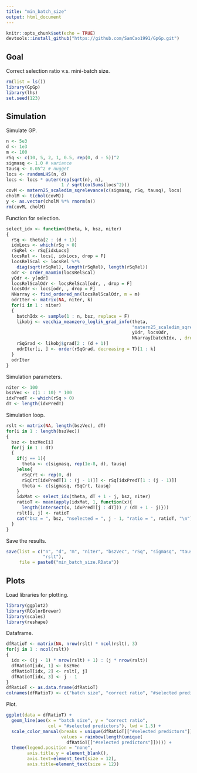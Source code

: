 ```yaml
---
title: "min_batch_size"
output: html_document
---
```


```r
knitr::opts_chunk$set(echo = TRUE)
devtools::install_github("https://github.com/SamCao1991/GpGp.git")
```

## Goal

Correct selection ratio v.s. mini-batch size.
```r
rm(list = ls())
library(GpGp)
library(lhs)
set.seed(123)
```

## Simulation

Simulate GP.
```r
n <- 5e3
d <- 1e3
m <- 100
rSq <- c(10, 5, 2, 1, 0.5, rep(0, d - 5))^2
sigmasq <- 1.0 # variance
tausq <- 0.05^2 # nugget
locs <- randomLHS(n, d)
locs <- locs * outer(rep(sqrt(n), n), 
                     1 / sqrt(colSums(locs^2)))
covM <- matern25_scaledim_sqrelevance(c(sigmasq, rSq, tausq), locs)
cholM <- t(chol(covM))
y <- as.vector(cholM %*% rnorm(n))
rm(covM, cholM)
```

Function for selection. 
```r
select_idx <- function(theta, k, bsz, niter)
{
  rSq <- theta[2 : (d + 1)]
  idxLocs <- which(rSq > 0)
  rSqRel <- rSq[idxLocs] 
  locsRel <- locs[, idxLocs, drop = F]
  locsRelScal <- locsRel %*% 
    diag(sqrt(rSqRel), length(rSqRel), length(rSqRel))
  odr <- order_maxmin(locsRelScal)
  yOdr <- y[odr]
  locsRelScalOdr <- locsRelScal[odr, , drop = F]
  locsOdr <- locs[odr, , drop = F]
  NNarray <- find_ordered_nn(locsRelScalOdr, m = m)
  odrIter <- matrix(NA, niter, k)
  for(i in 1 : niter)
  {
    batchIdx <- sample(1 : n, bsz, replace = F)
    likobj <- vecchia_meanzero_loglik_grad_info(theta, 
                                                "matern25_scaledim_sqrelevance",
                                                yOdr, locsOdr, 
                                                NNarray[batchIdx, , drop = F])
    rSqGrad <- likobj$grad[2 : (d + 1)]
    odrIter[i, ] <- order(rSqGrad, decreasing = T)[1 : k]
  }
  odrIter
}
```

Simulation parameters.
```r
niter <- 100
bszVec <- c(1 : 10) * 100
idxPredT <- which(rSq > 0)
dT <- length(idxPredT)
```

Simulation loop.
```r
rslt <- matrix(NA, length(bszVec), dT)
for(i in 1 : length(bszVec))
{
  bsz <- bszVec[i]
  for(j in 1 : dT)
  {
    if(j == 1){
      theta <- c(sigmasq, rep(1e-8, d), tausq)
    }else{
      rSqCrt <- rep(0, d)
      rSqCrt[idxPredT[1 : (j - 1)]] <- rSq[idxPredT[1 : (j - 1)]]
      theta <- c(sigmasq, rSqCrt, tausq)
    }
    idxMat <- select_idx(theta, dT + 1 - j, bsz, niter)
    ratioT <- mean(apply(idxMat, 1, function(x){
      length(intersect(x, idxPredT[j : dT])) / (dT + 1 - j)}))
    rslt[i, j] <- ratioT
    cat("bsz = ", bsz, "nselected = ", j - 1, "ratio = ", ratioT, "\n")
  }
}
```

Save the results.
```r
save(list = c("n", "d", "m", "niter", "bszVec", "rSq", "sigmasq", "tausq", 
              "rslt"), 
     file = paste0("min_batch_size.RData"))
```

## Plots

Load libraries for plotting.
```r
library(ggplot2)
library(RColorBrewer)
library(scales)
library(reshape)
```

Dataframe.
```r
dfRatioT <- matrix(NA, nrow(rslt) * ncol(rslt), 3)
for(j in 1 : ncol(rslt))
{
  idx <- ((j - 1) * nrow(rslt) + 1) : (j * nrow(rslt))
  dfRatioT[idx, 1] <- bszVec
  dfRatioT[idx, 2] <- rslt[, j]
  dfRatioT[idx, 3] <- j - 1
}
dfRatioT <- as.data.frame(dfRatioT)
colnames(dfRatioT) <- c("batch size", "correct ratio", "#selected predictors")
```

Plot.
```r
ggplot(data = dfRatioT) +
  geom_line(aes(x = "batch size", y = "correct ratio", 
                col = "#selected predictors"), lwd = 1.5) +
  scale_color_manual(breaks = unique(dfRatioT[["#selected predictors"]]),
                     values = rainbow(length(unique(
                       dfRatioT[["#selected predictors"]])))) +
  theme(legend.position = "none",
        axis.title.y = element_blank(),
        axis.text=element_text(size = 12),
        axis.title=element_text(size = 12))
```









